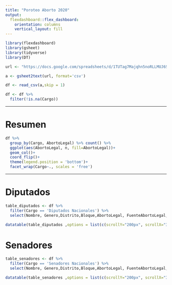 ```yaml
---
title: "Poroteo Aborto 2020"
output: 
  flexdashboard::flex_dashboard:
    orientation: columns
    vertical_layout: fill
---
```


<head>
<!-- Global site tag (gtag.js) - Google Analytics -->
<script async src="https://www.googletagmanager.com/gtag/js?id=G-N1GX94R8R8"></script>
<script>
  window.dataLayer = window.dataLayer || [];
  function gtag(){dataLayer.push(arguments);}
  gtag('js', new Date());
  gtag('config', 'G-N1GX94R8R8');
</script>
</head> 

```r
library(flexdashboard)
library(gsheet)
library(tidyverse)
library(DT)
```

```r

url <- "https://docs.google.com/spreadsheets/d/1TUTag7Majqhn5noRLLMUJ6SFJ0Phwlo-Oc1T59uSZCE/edit#gid=0"

a <- gsheet2text(url, format='csv')

df <- read_csv(a,skip = 1)

df <- df %>% 
  filter(!is.na(Cargo))
```


-----------------------------------------------------------------------

# Resumen

```r
df %>% 
  group_by(Cargo, AbortoLegal) %>% count() %>% 
  ggplot(aes(AbortoLegal, n, fill=AbortoLegal))+
  geom_col()+
  coord_flip()+
  theme(legend.position = 'bottom')+
  facet_wrap(Cargo~., scales = 'free')
```

-----------------------------------------------------------------------
# Diputados

```r
table_diputados <- df %>% 
  filter(Cargo == 'Diputados Nacionales') %>% 
  select(Nombre, Genero,Distrito,Bloque,AbortoLegal, FuenteAbortoLegal,twitter)

datatable(table_diputados ,options = list(c(scrollY="200px", scrollX="300px", pageLength = 100)),  filter = 'top')

```

# Senadores

```r
table_senadores <- df %>% 
  filter(Cargo == 'Senadores Nacionales') %>% 
  select(Nombre, Genero,Distrito,Bloque,AbortoLegal, FuenteAbortoLegal,twitter)

datatable(table_senadores ,options = list(c(scrollY="200px", scrollX="300px", pageLength = 100)),  filter = 'top')

```
